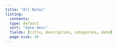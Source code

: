 ```yaml
---
title: "All Notes"
listing:
  contents: .
  type: default
  sort: "date desc"
  fields: [title, description, categories, date]
  page-size: 20
---
```


